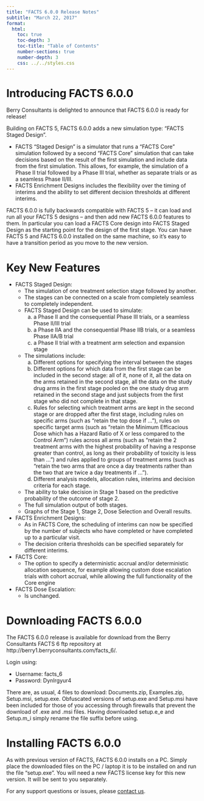 ```yaml
---
title: "FACTS 6.0.0 Release Notes"
subtitle: "March 22, 2017"
format: 
  html:
    toc: true
    toc-depth: 3
    toc-title: "Table of Contents"
    number-sections: true
    number-depth: 3
    css: ../../styles.css
---
```


# Introducing FACTS 6.0.0

Berry Consultants is delighted to announce that FACTS 6.0.0 is ready for release!

Building on FACTS 5, FACTS 6.0.0 adds a new simulation type: “FACTS Staged Design”.

-   FACTS “Staged Design” is a simulator that runs a “FACTS Core” simulation followed by a second “FACTS Core” simulation that can take decisions based on the result of the first simulation and include data from the first simulation. This allows, for example, the simulation of a Phase II trial followed by a Phase III trial, whether as separate trials or as a seamless Phase II/III.
-   FACTS Enrichment Designs includes the flexibility over the timing of interims and the ability to set different decision thresholds at different interims.

FACTS 6.0.0 is fully backwards compatible with FACTS 5 – it can load and run all your FACTS 5 designs – and then add new FACTS 6.0.0 features to them. In particular you can load a FACTS Core design into FACTS Staged Design as the starting point for the design of the first stage. You can have FACTS 5 and FACTS 6.0.0 installed on the same machine, so it’s easy to have a transition period as you move to the new version.

# Key New Features

-   FACTS Staged Design:
    -   The simulation of one treatment selection stage followed by another.
    -   The stages can be connected on a scale from completely seamless to completely independent.
    -   FACTS Staged Design can be used to simulate:
        a)  a Phase II and the consequential Phase III trials, or a seamless Phase II/III trial
        b)  a Phase IIA and the consequential Phase IIB trials, or a seamless Phase IIA/B trial
        c)  a Phase II trial with a treatment arm selection and expansion stage
    -   The simulations include:
        a)  Different options for specifying the interval between the stages
        b)  Different options for which data from the first stage can be included in the second stage: all of it, none of it, all the data on the arms retained in the second stage, all the data on the study drug arms in the first stage pooled on the one study drug arm retained in the second stage and just subjects from the first stage who did not complete in that stage.
        c)  Rules for selecting which treatment arms are kept in the second stage or are dropped after the first stage, including rules on specific arms (such as “retain the top dose if …”), rules on specific target arms (such as “retain the Minimum Efficacious Dose which has a Hazard Ratio of X or less compared to the Control Arm”) rules across all arms (such as “retain the 2 treatment arms with the highest probability of having a response greater than control, as long as their probability of toxicity is less than …”) and rules applied to groups of treatment arms (such as “retain the two arms that are once a day treatments rather than the two that are twice a day treatments if …”).
        d)  Different analysis models, allocation rules, interims and decision criteria for each stage.
    -   The ability to take decision in Stage 1 based on the predictive probability of the outcome of stage 2.
    -   The full simulation output of both stages.
    -   Graphs of the Stage 1, Stage 2, Dose Selection and Overall results.
-   FACTS Enrichment Designs:
    -   As in FACTS Core, the scheduling of interims can now be specified by the number of subjects who have completed or have completed up to a particular visit.
    -   The decision criteria thresholds can be specified separately for different interims.
-   FACTS Core:
    -   The option to specify a deterministic accrual and/or deterministic allocation sequence, for example allowing custom dose escalation trials with cohort accrual, while allowing the full functionality of the Core engine
-   FACTS Dose Escalation:
    -   Is unchanged.

# Downloading FACTS 6.0.0

The FACTS 6.0.0 release is available for download from the Berry Consultants FACTS 6 ftp repository at http://berry1.berryconsultants.com/facts_6/.

Login using:

-   Username: facts_6
-   Password: DynIrgyur4

There are, as usual, 4 files to download: Documents.zip, Examples.zip, Setup.msi, setup.exe. Obfuscated versions of setup.exe and Setup.msi have been included for those of you accessing through firewalls that prevent the download of .exe and .msi files. Having downloaded setup.e_e and Setup.m_i simply rename the file suffix before using.

# Installing FACTS 6.0.0

As with previous version of FACTS, FACTS 6.0.0 installs on a PC. Simply place the downloaded files on the PC / laptop it is to be installed on and run the file “setup.exe”. You will need a new FACTS license key for this new version. It will be sent to you separately.

For any support questions or issues, please [contact us](../../individualPages/contact.qmd).
